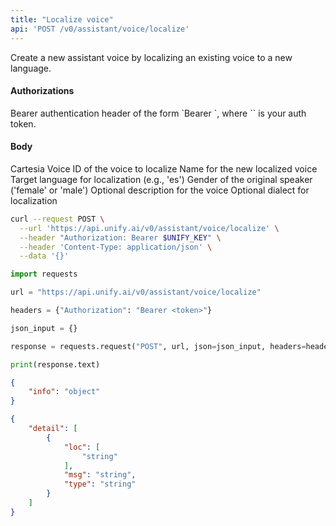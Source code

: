 ```yaml
---
title: "Localize voice"
api: 'POST /v0/assistant/voice/localize'
---
```

Create a new assistant voice by localizing an existing voice to a new language.

#### Authorizations

<ParamField header="Authorization" type="string" required="true">
  Bearer authentication header of the form `Bearer <token>`, where `<token>` is your auth token.
</ParamField>

#### Body

<ParamField body="base_cartesia_voice_id" type="string" required="true">
Cartesia Voice ID of the voice to localize
</ParamField>

<ParamField body="name" type="string" required="true">
Name for the new localized voice
</ParamField>

<ParamField body="target_language" type="string" required="true">
Target language for localization (e.g., 'es')
</ParamField>

<ParamField body="original_speaker_gender" type="string" required="true">
Gender of the original speaker ('female' or 'male')
</ParamField>

<ParamField body="description" type="string | null" >
Optional description for the voice
</ParamField>

<ParamField body="dialect" type="string | null" >
Optional dialect for localization
</ParamField>

<RequestExample>

```bash cURL
curl --request POST \
  --url 'https://api.unify.ai/v0/assistant/voice/localize' \
  --header "Authorization: Bearer $UNIFY_KEY" \
  --header 'Content-Type: application/json' \
  --data '{}'
```

```python Python
import requests

url = "https://api.unify.ai/v0/assistant/voice/localize"

headers = {"Authorization": "Bearer <token>"}

json_input = {}

response = requests.request("POST", url, json=json_input, headers=headers)

print(response.text)
```

</RequestExample>
<ResponseExample>

```json 201
{
    "info": "object"
}
```

```json 422
{
    "detail": [
        {
            "loc": [
                "string"
            ],
            "msg": "string",
            "type": "string"
        }
    ]
}
```

</ResponseExample>
